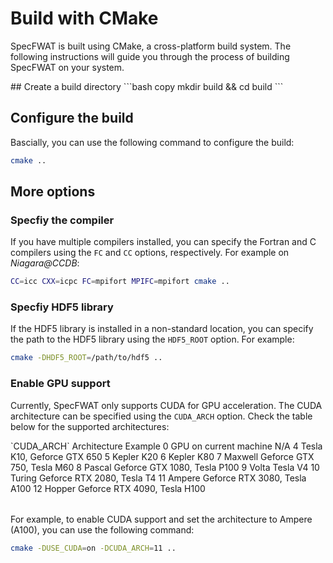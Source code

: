 # Build with CMake

SpecFWAT is built using CMake, a cross-platform build system. The following instructions will guide you through the process of building SpecFWAT on your system.

<Steps>
  ## Create a build directory
  ```bash copy
  mkdir build && cd build
  ```

  ## Configure the build
  Bascially, you can use the following command to configure the build:
  ```bash copy
  cmake ..
  ```
</Steps>


## More options

### Specfiy the compiler

If you have multiple compilers installed, you can specify the Fortran and C compilers using the `FC` and `CC` options, respectively. For example on *Niagara@CCDB*:

```bash copy
CC=icc CXX=icpc FC=mpifort MPIFC=mpifort cmake ..
```

### Specfiy HDF5 library

If the HDF5 library is installed in a non-standard location, you can specify the path to the HDF5 library using the `HDF5_ROOT` option. For example:

```bash copy
cmake -DHDF5_ROOT=/path/to/hdf5 ..
```

### Enable GPU support

Currently, SpecFWAT only supports CUDA for GPU acceleration. The CUDA architecture can be specified using the `CUDA_ARCH` option. Check the table below for the supported architectures:

<Table>
  <thead>
    <Table.Tr>
      <Table.Th>`CUDA_ARCH`</Table.Th>
      <Table.Th>Architecture</Table.Th>
      <Table.Th>Example</Table.Th>
    </Table.Tr>
  </thead>
  <tbody>
    <Table.Tr>
      <Table.Td>0</Table.Td>
      <Table.Td>GPU on current machine</Table.Td>
      <Table.Td>N/A</Table.Td>
    </Table.Tr>
    <Table.Tr>
      <Table.Td>4</Table.Td>
      <Table.Td>Tesla</Table.Td>
      <Table.Td>K10, Geforce GTX 650</Table.Td>
    </Table.Tr>
    <Table.Tr>
      <Table.Td>5</Table.Td>
      <Table.Td>Kepler</Table.Td>
      <Table.Td>K20</Table.Td>
    </Table.Tr>
    <Table.Tr>
      <Table.Td>6</Table.Td>
      <Table.Td>Kepler</Table.Td>
      <Table.Td>K80</Table.Td>
    </Table.Tr>
    <Table.Tr>
      <Table.Td>7</Table.Td>
      <Table.Td>Maxwell</Table.Td>
      <Table.Td>Geforce GTX 750, Tesla M60</Table.Td>
    </Table.Tr>
    <Table.Tr>
      <Table.Td>8</Table.Td>
      <Table.Td>Pascal</Table.Td>
      <Table.Td>Geforce GTX 1080, Tesla P100</Table.Td>
    </Table.Tr>
    <Table.Tr>
      <Table.Td>9</Table.Td>
      <Table.Td>Volta</Table.Td>
      <Table.Td>Tesla V4</Table.Td>
    </Table.Tr>
    <Table.Tr>
      <Table.Td>10</Table.Td>
      <Table.Td>Turing</Table.Td>
      <Table.Td>Geforce RTX 2080, Tesla T4</Table.Td>
    </Table.Tr>
    <Table.Tr>
      <Table.Td>11</Table.Td>
      <Table.Td>Ampere</Table.Td>
      <Table.Td>Geforce RTX 3080, Tesla A100</Table.Td>
    </Table.Tr>
    <Table.Tr>
      <Table.Td>12</Table.Td>
      <Table.Td>Hopper</Table.Td>
      <Table.Td>Geforce RTX 4090, Tesla H100</Table.Td>
    </Table.Tr>
  </tbody>
</Table>

For example, to enable CUDA support and set the architecture to Ampere (A100), you can use the following command:

```bash copy
cmake -DUSE_CUDA=on -DCUDA_ARCH=11 ..
```